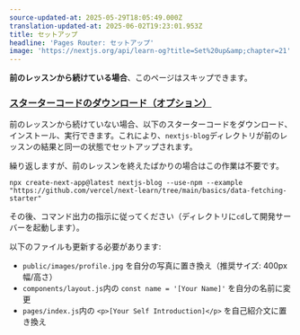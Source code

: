 ```yaml
---
source-updated-at: 2025-05-29T18:05:49.000Z
translation-updated-at: 2025-06-02T19:23:01.953Z
title: セットアップ
headline: 'Pages Router: セットアップ'
image: 'https://nextjs.org/api/learn-og?title=Set%20up&amp;chapter=21'
---
```


**前のレッスンから続けている場合**、このページはスキップできます。

### [スターターコードのダウンロード（オプション）](#download-starter-code-optional)

前のレッスンから続けていない場合、以下のスターターコードをダウンロード、インストール、実行できます。これにより、`nextjs-blog`ディレクトリが前のレッスンの結果と同一の状態でセットアップされます。

繰り返しますが、前のレッスンを終えたばかりの場合はこの作業は不要です。

```
npx create-next-app@latest nextjs-blog --use-npm --example "https://github.com/vercel/next-learn/tree/main/basics/data-fetching-starter"
```

その後、コマンド出力の指示に従ってください（ディレクトリに`cd`して開発サーバーを起動します）。

以下のファイルも更新する必要があります:

*   `public/images/profile.jpg` を自分の写真に置き換え（推奨サイズ: 400px幅/高さ）
*   `components/layout.js`内の `const name = '[Your Name]'` を自分の名前に変更
*   `pages/index.js`内の `<p>[Your Self Introduction]</p>` を自己紹介文に置き換え